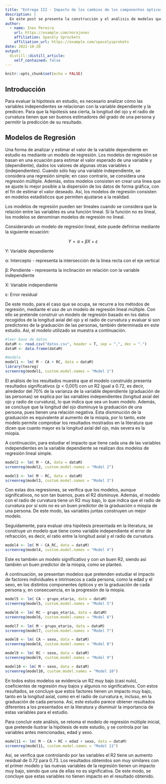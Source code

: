```yaml
---
title: "Entrega III - Impacto de los cambios de los componentes ópticos oculares en la refracción de los jóvenes"
description: |
  En este post se presenta la construcción y el análisis de modelos que permiten relacionar los datos y evaluar la hipótesis que estudia este proyecto de investigación: la graduación de una persona determinada en su componente esférica (M) cambia con la longitud del ojo (CA) y el radio de curvatura (RC).
author:
  - name: Ines Pereira
    url: https://example.com/norajones
    affiliation: Spacely Sprockets
    affiliation_url: https://example.com/spacelysprokets
date: 2022-10-20
output:
  distill::distill_article:
    self_contained: false
---
```



```r
knitr::opts_chunk$set(echo = FALSE)
```

## Introducción

Para evaluar la hipótesis en estudio, es necesario analizar cómo las variables independientes se relacionan con la variable dependiente y la predicen. Para que la hipótesis sea cierta, la longitud del ojo y el radio de curvatura tienen que ser buenos estimadores del grado de una persona y permitir la predicción de su resultado. 

## Modelos de Regresión

Una forma de analizar y estimar el valor de la variable dependiente en estudio es mediante un modelo de regresión. Los modelos de regresión se basan en una ecuación para estimar el valor esperado de una variable y (dependiente), dados los valores de algunas otras variables x (independientes). Cuando sólo hay una variable independiente, se considera una regresión simple; en caso contrario, se considera una regresión múltiple. Además, estos modelos consisten en crear una línea que se ajuste lo mejor posible a la dispersión de los datos de forma gráfica, con el fin de estimar el valor deseado. Así, los modelos de regresión consisten en modelos estadísticos que permiten ajustarse a la realidad. 

Los modelos de regresión pueden ser lineales cuando se considera que la relación entre las variables es una función lineal. Si la función no es lineal, los modelos se denominan modelos de regresión no lineal.

Considerando un modelo de regresión lineal, éste puede definirse mediante la siguiente ecuación:

$$Y = α + βX + ε$$

Y: Variable dependiente

α: Intercepto - representa la intersección de la línea recta con el eje vertical

β: Pendiente - representa la inclinación en relación con la variable independiente

X: Variable independiente 

ε: Error residual 

De este modo, para el caso que se ocupa, se recurre a los métodos de regresión, mediante el uso de un modelo de regresión lineal múltiple. Con ello se pretende construir un modelo de regresión basado en los datos recogidos de la longitud axial del ojo y el radio de curvatura y evaluar si son predictores de la graduación de las personas, también determinada en este estudio. Asi, el modelo utilizado se muestra a continuación.

```r
#leer base de datos
dataM <- read.csv("datos.csv", header = T, sep = ",", dec = ".")
dataM <- data.frame(dataM)

#modelo
model1 <- lm( M ~ CA + RC, data = dataM)
library(texreg)
screenreg(model1, custom.model.names = "Model 1")
```

El análisis de los resultados muestra que el modelo construido presenta resultados significativos (p < 0,001) con un R2 igual a 0.72, es decir, alrededor del 70% de la varianza de la variable dependiente (graduación de las personas) se explica por las variables independientes (longitud axial del ojo y radio de curvatura), lo que indica que sea un buen modelo. Además, se concluye que la longitud del ojo disminuye la graduación de una persona, pues tienen una relación negativa. Esta disminución de la graduación es equivalente al aumento de la miopía, por lo tanto, este modelo permite comprobar los resultados mostrados en la literatura que dicen que cuanto mayor es la longitud axial del ojo, más severa es la miopía.

A continuación, para estudiar el impacto que tiene cada una de las variables independientes en la variable dependiente se realizan dos modelos de regresión lineal simple. 

```r
model2 <- lm( M ~ CA, data = dataM)
screenreg(model2, custom.model.names = "Model 2")

model3 <- lm( M ~ RC, data = dataM)
screenreg(model3, custom.model.names = "Model 3")
```
Con estas dos regresiones, se verifica que los modelos, aunque significativos, no son tan buenos, pues el  R2 disminuye. Además, el modelo con el radio de curvatura tiene un  R2 muy bajo, lo que indica que el radio de curvatura por sí solo no es un buen predictor de la graduación o miopía de una persona. De este modo, las variables juntas construyen un mejor modelo.

Seguidamente, para evaluar otra hipótesis presentada en la literatura, se construye un modelo que tiene como variable independiente el error de refracción, es decir, el ratio entre la longitud axial y el radio de curvatura.

```r
model4 <- lm( M ~ CA_RC, data = dataM)
screenreg(model4, custom.model.names = "Model 4")
```
Este es también un modelo significativo y con un buen R2, siendo así también un buen predictor de la miopía, como se planteó.

A continuación, se presentan modelos que pretenden estudiar el impacto de factores individuales e intrínsecos a cada persona, como la edad y el sexo, en los distintos componentes ópticos y en la graduación de cada persona y, en consecuencia, en la progresión de la miopía.

```r
model5 <- lm( CA ~ grupo_etario, data = dataM)
screenreg(model5, custom.model.names = "Model 5")

model6 <- lm( RC ~ grupo_etario, data = dataM)
screenreg(model6, custom.model.names = "Model 6")

model7 <- lm( M ~ grupo_etario, data = dataM)
screenreg(model7, custom.model.names = "Model 7")

model8 <- lm( CA ~ sexo, data = dataM)
screenreg(model8, custom.model.names = "Model 8")

model9 <- lm( RC ~ sexo, data = dataM)
screenreg(model9, custom.model.names = "Model 9")

model10 <- lm( M ~ sexo, data = dataM)
screenreg(model10, custom.model.names = "Model 10")
```
En todos estos modelos se evidencia un R2 muy bajo (casi nulo), coeficientes de regresión muy bajos y algunos no significativos. Con estos resultados, se concluye que estos factores tienen un impacto muy bajo, tanto en la longitud axial, como en el radio de curvatura e, incluso, en la graduación de cada persona. Así, este estudio parece obtener resultados diferentes a los presentados en la literatura y disminuir la importancia de estas variables para el estudio.

Para concluir este análisis, se retoma el modelo de regresión múltiple inicial, que pretende ilustrar la hipótesis de este estudio, y se controla por las variables antes mencionadas, edad y sexo. 


```r
model11 <- lm( M ~ CA + RC + edad + sexo, data = dataM)
screenreg(model11, custom.model.names = "Model 11")
```

Así, se verifica que controlando por las variables el R2 tiene un aumento residual de 0.72 para 0.73. Los resultados obtenidos son muy similares con el primer modelo y las nuevas variables de la regresión tienen un impacto muy bajo, siendo que una de ellas no es significativa. De este modo, se concluye que estas variables no tienen impacto en el resultado obtenido.

